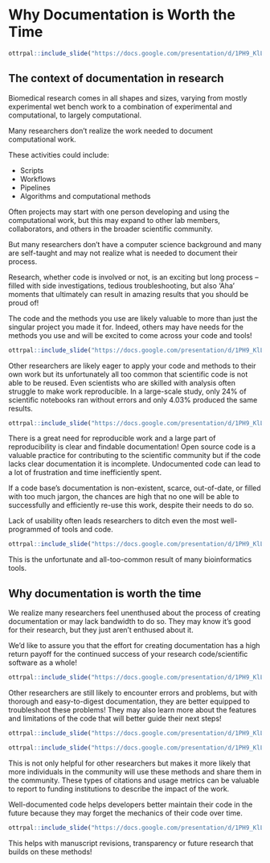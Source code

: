 
# Why Documentation is Worth the Time


```r
ottrpal::include_slide("https://docs.google.com/presentation/d/1PH9_KlLVggYpNJI0fgvcIcft2vDtGA_mlCqKFA8gnAg/edit#slide=id.g2dfa045ca2b_0_0")
```

## The context of documentation in research

Biomedical research comes in all shapes and sizes, varying from mostly experimental wet bench work to a combination of experimental and computational, to largely computational. 

Many researchers don't realize the work needed to document computational work.


These activities could include:

- Scripts
- Workflows
- Pipelines
- Algorithms and computational methods

Often projects may start with one person developing and using the computational work, but this may expand to other lab members, collaborators, and others in the broader scientific community. 

But many researchers don’t have a computer science background and many are self-taught and may not realize what is needed to document their process.

Research, whether code is involved or not, is an exciting but long process -- filled with side investigations, tedious troubleshooting, but also 'Aha' moments that ultimately can result in amazing results that you should be proud of!

The code and the methods you use are likely valuable to more than just the singular project you made it for. Indeed, others may have needs for the methods you use and will be excited to come across your code and tools!

```r
ottrpal::include_slide("https://docs.google.com/presentation/d/1PH9_KlLVggYpNJI0fgvcIcft2vDtGA_mlCqKFA8gnAg/edit#slide=id.g2dfa045ca2b_0_10")
```

Other researchers are likely eager to apply your code and methods to their own work but its unfortunately all too common that scientific code is not able to be reused. Even scientists who are skilled with analysis often struggle to make work reproducible. In a large-scale study, only 24% of scientific notebooks ran without errors and only 4.03% produced the same results.


```r
ottrpal::include_slide("https://docs.google.com/presentation/d/1PH9_KlLVggYpNJI0fgvcIcft2vDtGA_mlCqKFA8gnAg/edit#slide=id.g2dfa045ca2b_0_15")
```

There is a great need for reproducible work and a large part of reproducibility is clear and findable documentation! Open source code is a valuable practice for contributing to the scientific community but if the code lacks clear documentation it is incomplete. Undocumented code can lead to a lot of frustration and time inefficiently spent.

If a code base's documentation is non-existent, scarce, out-of-date, or filled with too much jargon, the chances are high that no one will be able to successfully and efficiently re-use this work, despite their needs to do so.

Lack of usability often leads researchers to ditch even the most well-programmed of tools and code.

```r
ottrpal::include_slide("https://docs.google.com/presentation/d/1PH9_KlLVggYpNJI0fgvcIcft2vDtGA_mlCqKFA8gnAg/edit#slide=id.g2dfa045ca2b_0_20")
```

This is the unfortunate and all-too-common result of many bioinformatics tools.



## Why documentation is worth the time

We realize many researchers feel unenthused about the process of creating documentation or may lack bandwidth to do so. They may know it's good for their research, but they just aren't enthused about it.

We'd like to assure you that the effort for creating documentation has a high return payoff for the continued success of your research code/scientific software  as a whole!

```r
ottrpal::include_slide("https://docs.google.com/presentation/d/1PH9_KlLVggYpNJI0fgvcIcft2vDtGA_mlCqKFA8gnAg/edit#slide=id.g2dfa045ca2b_0_24")
```


Other researchers are still likely to encounter errors and problems, but with thorough and easy-to-digest documentation, they are better equipped to troubleshoot these problems! They may also learn more about the features and limitations of the code that will better guide their next steps!

```r
ottrpal::include_slide("https://docs.google.com/presentation/d/1PH9_KlLVggYpNJI0fgvcIcft2vDtGA_mlCqKFA8gnAg/edit#slide=id.g2dfa045ca2b_0_40")
```

```r
ottrpal::include_slide("https://docs.google.com/presentation/d/1PH9_KlLVggYpNJI0fgvcIcft2vDtGA_mlCqKFA8gnAg/edit#slide=id.g2dfa045ca2b_0_44")
```

This is not only helpful for other researchers but makes it more likely that more individuals in the community will use these methods and share them in the community. These types of citations and usage metrics can be valuable to report to funding institutions to describe the impact of the work.

Well-documented code helps developers better maintain their code in the future because they may forget the mechanics of their code over time.

```r
ottrpal::include_slide("https://docs.google.com/presentation/d/1PH9_KlLVggYpNJI0fgvcIcft2vDtGA_mlCqKFA8gnAg/edit#slide=id.g2dfa045ca2b_0_48")
```

This helps with manuscript revisions, transparency or future research that builds on these methods!

